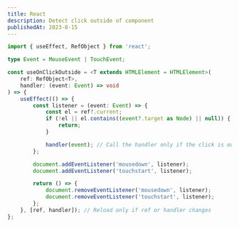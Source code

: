 ```yaml
---
title: React
description: Detect click outside of component
publishedAt: 2023-8-15
---
```


```ts
import { useEffect, RefObject } from 'react';

type Event = MouseEvent | TouchEvent;

const useOnClickOutside = <T extends HTMLElement = HTMLElement>(
	ref: RefObject<T>,
	handler: (event: Event) => void
) => {
	useEffect(() => {
		const listener = (event: Event) => {
			const el = ref?.current;
			if (!el || el.contains((event?.target as Node) || null)) {
				return;
			}

			handler(event); // Call the handler only if the click is outside of the element passed.
		};

		document.addEventListener('mousedown', listener);
		document.addEventListener('touchstart', listener);

		return () => {
			document.removeEventListener('mousedown', listener);
			document.removeEventListener('touchstart', listener);
		};
	}, [ref, handler]); // Reload only if ref or handler changes
};
```
